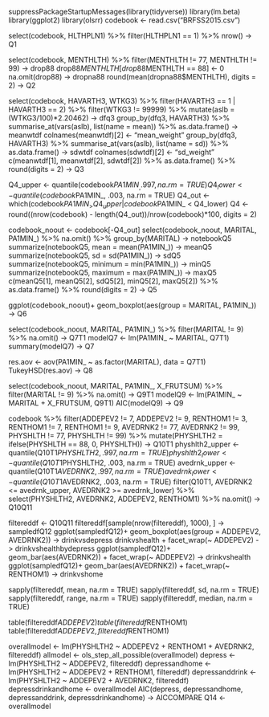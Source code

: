 suppressPackageStartupMessages(library(tidyverse))
library(lm.beta)
library(ggplot2)
library(olsrr)
codebook <- read.csv("BRFSS2015.csv")

<!-- Data is from https://www.kaggle.com/cdc/behavioral-risk-factor-surveillance-system. The codebook guide is necessary to understand the code. -->

<!-- QUESTION 1:  Q1 assigned to amount of people who have any kind of health care coverage. -->
select(codebook, HLTHPLN1) %>%
filter(HLTHPLN1 == 1) %>%
nrow() -> Q1

<!-- QUESTION 2: Q2 is assigned to the average "Number of Mental Health Days Not Good". -->
select(codebook, MENTHLTH) %>%
filter(MENTHLTH != 77, MENTHLTH != 99) -> drop88
drop88$MENTHLTH[drop88$MENTHLTH == 88] <- 0
na.omit(drop88) -> dropna88
round(mean(dropna88$MENTHLTH), digits = 2) -> Q2

<!-- QUESTION 3: Q3 calculates mean and standard deviation of weight grouped by whether or not an individual has been diagnosed with some form of arthritis. -->
select(codebook, HAVARTH3, WTKG3) %>%
filter(HAVARTH3 == 1 | HAVARTH3 == 2) %>%
filter(WTKG3 != 99999) %>%
mutate(aslb = (WTKG3/100)*2.20462) -> dfq3
group_by(dfq3, HAVARTH3) %>%
summarise_at(vars(aslb), list(name = mean)) %>%
as.data.frame() -> meanwtdf
colnames(meanwtdf)[2] <- "mean_weight"
group_by(dfq3, HAVARTH3) %>%
summarise_at(vars(aslb), list(name = sd)) %>%
as.data.frame() -> sdwtdf
colnames(sdwtdf)[2] <- "sd_weight"
c(meanwtdf[1], meanwtdf[2], sdwtdf[2]) %>%
as.data.frame() %>%
round(digits = 2) -> Q3


<!-- QUESTION 4: Q4 entails removing outliers and assigning Q4 to the percentage of observations that remain. -->
Q4_upper <- quantile(codebook$PA1MIN_, .997, na.rm = TRUE)
Q4_lower <- quantile(codebook$PA1MIN_, .003, na.rm = TRUE)
Q4_out <- which(codebook$PA1MIN_ > Q4_upper | codebook$PA1MIN_ < Q4_lower)
Q4 <- round((nrow(codebook) - length(Q4_out))/nrow(codebook)*100, digits = 2)

<!-- QUESTION 5: Q5 is assigned to the mean, standard deviation, minimum, and maximum of total exercise grouped by marital status.-->
codebook_noout <- codebook[-Q4_out]
select(codebook_noout, MARITAL, PA1MIN_) %>%
na.omit() %>%
group_by(MARITAL) -> notebookQ5
summarize(notebookQ5, mean = mean(PA1MIN_)) -> meanQ5
summarize(notebookQ5, sd = sd(PA1MIN_)) -> sdQ5
summarize(notebookQ5, minimum = min(PA1MIN_)) -> minQ5
summarize(notebookQ5, maximum = max(PA1MIN_)) -> maxQ5
c(meanQ5[1], meanQ5[2], sdQ5[2], minQ5[2], maxQ5[2]) %>%
as.data.frame() %>%
round(digits = 2) -> Q5

<!-- QUESTION 6 Q6 entails creating a boxplot for total exercise grouped by marital status.: -->
ggplot(codebook_noout)+ geom_boxplot(aes(group = MARITAL, PA1MIN_)) -> Q6

<!-- QUESTION 7 Q7 entails running a regression predicting exercise by marital status.: -->
select(codebook_noout, MARITAL, PA1MIN_) %>%
filter(MARITAL != 9) %>%
na.omit() -> Q7T1
modelQ7 <- lm(PA1MIN_ ~ MARITAL, Q7T1)
summary(modelQ7) -> Q7

<!-- QUESTION 8 is assigned to running an ANOVA comparing exercise across marital status and running a Tukey Test. -->
res.aov <- aov(PA1MIN_ ~ as.factor(MARITAL), data = Q7T1)
TukeyHSD(res.aov) -> Q8

<!-- QUESTION 9 adds total fruits consumed per day to the model in Question 7 and assigning the better AIC value to Q9. -->
select(codebook_noout, MARITAL, PA1MIN_, X_FRUTSUM) %>%
filter(MARITAL != 9) %>%
na.omit() -> Q9T1
modelQ9 <- lm(PA1MIN_ ~ MARITAL + X_FRUTSUM, Q9T1)
AIC(modelQ9) -> Q9

<!-- QUESTIONS 10 AND 11 removes outliers from the variables ADDEPEV2, RENTHOM1, AVEDRNK2, AND PHYSHLTH(Diagnosed with depression, whether you rent or own your home, how many drinks you drinks in an average month, and how many days your physical health was bad, respectively)-->

codebook %>%
filter(ADDEPEV2 != 7, ADDEPEV2 != 9, RENTHOM1 != 3, RENTHOM1 != 7, RENTHOM1 != 9, AVEDRNK2 != 77, AVEDRNK2 != 99, PHYSHLTH != 77, PHYSHLTH != 99) %>%
mutate(PHYSHLTH2 = ifelse(PHYSHLTH == 88, 0, PHYSHLTH)) -> Q10T1
physhlth2_upper <- quantile(Q10T1$PHYSHLTH2, .997, na.rm = TRUE)
physhlth2_lower <- quantile(Q10T1$PHYSHLTH2, .003, na.rm = TRUE)
avedrnk_upper <- quantile(Q10T1$AVEDRNK2, .997, na.rm = TRUE)
avedrnk_lower <- quantile(Q10T1$AVEDRNK2, .003, na.rm = TRUE)
filter(Q10T1, AVEDRNK2 <= avedrnk_upper, AVEDRNK2 >= avedrnk_lower) %>%
select(PHYSHLTH2, AVEDRNK2, ADDEPEV2, RENTHOM1) %>%
na.omit() -> Q10Q11


<!-- QUESTION 10: I looked to remove the outliers from the discrete variables PHYSHLTH2(mutated PHYSHLTH variable to PHYSHLTH2 to change 88 (corresponding to no exercise) to 0) and AVEDRNK2. It turned out that there was no data outside of 3 SDs from the mean for PHYSHLTH2, but I filtered AVEDRNK2 by 3 SD from the mean and omitted NAs.  -->

<!-- QUESTION 11: -->

<!-- For RENTHOM1, 1 is assigned to own and 2 is assigned to rent. I removed Other arrangement, don't know/not sure, and refused. I did this so that the categorical variables can be binary which allows me to skip over mutating the variables and making new columns for each, and because those data are not interesting and theoretically should not be significant predictors(in my mind) since they are very general. -->

<!-- For ADDEPEV2, I did essentially the same thing, and 1 is assigned to yes and 2 is assigned to no.  -->

<!-- For PHYSHLTH, 88 is assigned to none. A new column has been generated such that the value corresponding to none is 0. I also removed Don't know/not sure and refused.  -->

<!-- For AVEDRNK2, 77 is assigned to don't know/not sure, and 99 is assigned to refused. These variables have been filtered out as well. -->

<!-- QUESTION 12 is exploratory analyses using ggplot2.-->

filtereddf <- Q10Q11
filtereddf[sample(nrow(filtereddf), 1000), ] -> sampledfQ12
ggplot(sampledfQ12)+ geom_boxplot(aes(group = ADDEPEV2, AVEDRNK2)) -> drinkvsdepress
drinkvshealth + facet_wrap(~ ADDEPEV2) -> drinkvshealthbydepress
ggplot(sampledfQ12)+ geom_bar(aes(AVEDRNK2)) + facet_wrap(~ ADDEPEV2) -> drinkvshealth
ggplot(sampledfQ12)+ geom_bar(aes(AVEDRNK2)) + facet_wrap(~ RENTHOM1) -> drinkvshome

<!-- QUESTION 13 Running basic summary statistics: -->

sapply(filtereddf, mean, na.rm = TRUE)
<!-- Does not really apply to ADDEPEV2 and RENTHOM1, but lets us know which is more heavily weighted. mean of ADDEPEV2 is ~ 1.83, so we know the majority of responses are categorized as 2, which corresponds to no depressive disorder diagnosis -->
sapply(filtereddf, sd, na.rm = TRUE)
<!-- No application for categorical variables. -->
sapply(filtereddf, range, na.rm = TRUE)
sapply(filtereddf, median, na.rm = TRUE)

table(filtereddf$ADDEPEV2)
table(filtereddf$RENTHOM1)
table(filtereddf$ADDEPEV2, filtereddf$RENTHOM1)
<!-- Rows are ADDEPEV2, columns are RENTHOM1. 1 refers to yes and own, respectively. Table counts each value, and counts grouped values as well. -->

<!-- QUESTION 14 is choosing the best model to predict PHYSHLTH2.-->

overallmodel <- lm(PHYSHLTH2 ~ ADDEPEV2 + RENTHOM1 + AVEDRNK2, filtereddf)
allmodel <- ols_step_all_possible(overallmodel)
depress <- lm(PHYSHLTH2 ~ ADDEPEV2, filtereddf)
depressandhome <- lm(PHYSHLTH2 ~ ADDEPEV2 + RENTHOM1, filtereddf)
depressanddrink <- lm(PHYSHLTH2 ~ ADDEPEV2 + AVEDRNK2, filtereddf)
depressdrinkandhome <- overallmodel
AIC(depress, depressandhome, depressanddrink, depressdrinkandhome) -> AICCOMPARE
Q14 <- overallmodel
<!-- I decided to go with the overall model. It had the lowest AIC (not by much), the most fitting Mallow's CP by far, and similar R^2 as the other variables even though it adds another predictor(which usually makes R^2 go up). None of these models are particularly good in my opinion, which was suprising to me. The model is statistically significant. I expected average drinks to correlate highly in magnitude with physhealth2. -->



